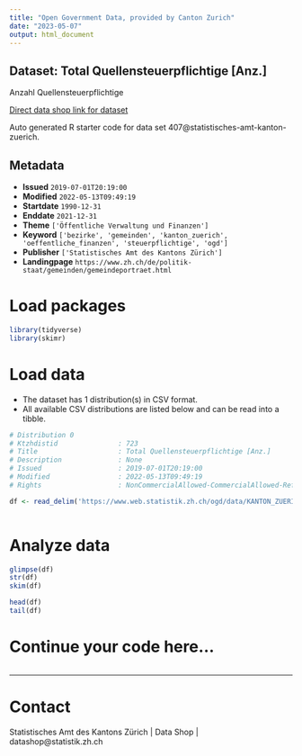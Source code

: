 ```yaml
---
title: "Open Government Data, provided by Canton Zurich"
date: "2023-05-07"
output: html_document
---
```


## Dataset: Total Quellensteuerpflichtige [Anz.]

Anzahl Quellensteuerpflichtige

[Direct data shop link for dataset](https://www.zh.ch/de/politik-staat/opendata.zhweb-noredirect.zhweb-cache.html#/datasets/407@statistisches-amt-kanton-zuerich)

Auto generated R starter code for data set 407@statistisches-amt-kanton-zuerich.

## Metadata

- **Issued** `2019-07-01T20:19:00`
- **Modified** `2022-05-13T09:49:19`
- **Startdate** `1990-12-31`
- **Enddate** `2021-12-31`
- **Theme** `['Öffentliche Verwaltung und Finanzen']`
- **Keyword** `['bezirke', 'gemeinden', 'kanton_zuerich', 'oeffentliche_finanzen', 'steuerpflichtige', 'ogd']`
- **Publisher** `['Statistisches Amt des Kantons Zürich']`
- **Landingpage** `https://www.zh.ch/de/politik-staat/gemeinden/gemeindeportraet.html`


# Load packages

```r

library(tidyverse)
library(skimr)

```

# Load data

-   The dataset has 1 distribution(s) in CSV format.
-   All available CSV distributions are listed below and can be read into a tibble.

```r

# Distribution 0
# Ktzhdistid               : 723
# Title                    : Total Quellensteuerpflichtige [Anz.]
# Description              : None
# Issued                   : 2019-07-01T20:19:00
# Modified                 : 2022-05-13T09:49:19
# Rights                   : NonCommercialAllowed-CommercialAllowed-ReferenceRequired

df <- read_delim('https://www.web.statistik.zh.ch/ogd/data/KANTON_ZUERICH_833.csv')



```

# Analyze data

```r

glimpse(df)
str(df)
skim(df)

head(df)
tail(df)

```

# Continue your code here...

```r

```

------------------------------------------------------------------------

# Contact

Statistisches Amt des Kantons Zürich | Data Shop | datashop@statistik.zh.ch
